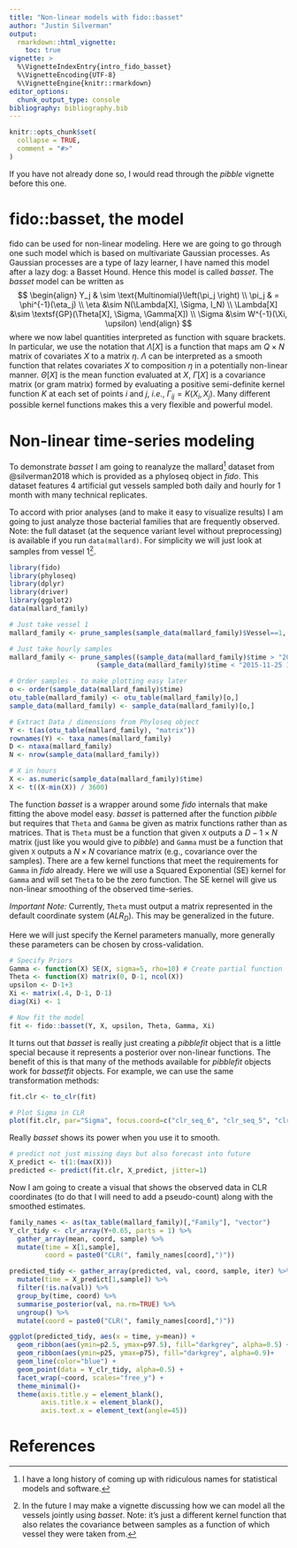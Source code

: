 ```yaml
---
title: "Non-linear models with fido::basset"
author: "Justin Silverman"
output: 
  rmarkdown::html_vignette:
    toc: true
vignette: >
  %\VignetteIndexEntry{intro_fido_basset}
  %\VignetteEncoding{UTF-8}
  %\VignetteEngine{knitr::rmarkdown}
editor_options: 
  chunk_output_type: console
bibliography: bibliography.bib
---
```


```r
knitr::opts_chunk$set(
  collapse = TRUE,
  comment = "#>"
)
```

If you have not already done so, I would read through the *pibble* vignette before this one.  

# fido::basset, the model
fido can be used for non-linear modeling. Here we are going to go through one 
such model which is based on multivariate Gaussian processes. As Gaussian
processes are a type of lazy learner, I have named this model after a lazy dog: 
a Basset Hound. Hence this model is called *basset*. The *basset* model
can be written as 
$$
\begin{align}
Y_j & \sim \text{Multinomial}\left(\pi_j \right)  \\
\pi_j & = \phi^{-1}(\eta_j) \\
\eta &\sim N(\Lambda[X], \Sigma, I_N) \\
\Lambda[X] &\sim  \textsf{GP}(\Theta[X], \Sigma, \Gamma[X]) \\
\Sigma &\sim W^{-1}(\Xi, \upsilon) 
\end{align}
$$
where we now label quantities interpreted as function with square brackets. 
In particular, we use the notation that $\Lambda[X]$ is a function that maps am $Q \times N$ 
matrix of covariates $X$ to a matrix $\eta$. $\Lambda$ can be interpreted
as a smooth function that relates covariates $X$ to composition $\eta$ in a potentially
non-linear manner. $\Theta[X]$ is the mean function evaluated at $X$, 
$\Gamma[X]$ is a covariance matrix (or gram matrix) formed by evaluating
a positive semi-definite kernel function $K$ at each set of points $i$ and $j$, 
*i.e.*, $\Gamma_{ij} = K(X_i, X_j)$. Many different possible kernel 
functions makes this a very flexible and powerful model. 

# Non-linear time-series modeling
To demonstrate *basset* I am going to reanalyze the mallard^[I have a long
history of coming up with ridiculous names for statistical models and software.] dataset from 
@silverman2018 which is provided as a phyloseq object in *fido*. This dataset
features 4 artificial gut vessels sampled both daily and hourly for 1 month with 
many technical replicates. 

To accord with prior analyses (and to make it easy to visualize results) I am 
going to just analyze those bacterial families that are frequently observed. 
Note: the full dataset (at the sequence variant level without preprocessing)
is available if you run `data(mallard)`. For simplicity we will just look at 
samples from vessel 1^[In the future I may make a vignette discussing
how we can model all the vessels jointly using *basset*. Note: it's
just a different kernel function that also relates the covariance between
samples as a function of which vessel they were taken from.]. 

```r
library(fido)
library(phyloseq)
library(dplyr)
library(driver)
library(ggplot2)
data(mallard_family)

# Just take vessel 1
mallard_family <- prune_samples(sample_data(mallard_family)$Vessel==1, mallard_family)

# Just take hourly samples
mallard_family <- prune_samples((sample_data(mallard_family)$time > "2015-11-20 15:00:00 UTC") &
                      (sample_data(mallard_family)$time < "2015-11-25 16:00:00 UTC"), mallard_family)

# Order samples - to make plotting easy later
o <- order(sample_data(mallard_family)$time)
otu_table(mallard_family) <- otu_table(mallard_family)[o,]
sample_data(mallard_family) <- sample_data(mallard_family)[o,]

# Extract Data / dimensions from Phyloseq object
Y <- t(as(otu_table(mallard_family), "matrix"))
rownames(Y) <- taxa_names(mallard_family)
D <- ntaxa(mallard_family)
N <- nrow(sample_data(mallard_family))

# X in hours
X <- as.numeric(sample_data(mallard_family)$time)
X <- t((X-min(X)) / 3600)
```

The function *basset* is a wrapper around some *fido* internals that make fitting
the above model easy. *basset* is patterned after the function *pibble* but
requires that `Theta` and `Gamma` be given as matrix functions rather than as
matrices. That is `Theta` must be a function that given `X` outputs a $D-1 \times N$ matrix 
(just like you would give to *pibble*) and `Gamma` must be a function that given `X`
outputs a $N \times N$ covariance matrix (e.g., covariance over the samples). 
There are a few kernel functions that meet the requirements for `Gamma` in *fido* already. 
Here we will use a Squared Exponential (SE) kernel for `Gamma` and will set `Theta`
to be the zero function. The SE kernel will give us non-linear smoothing of the
observed time-series. 

*Important Note:* Currently, `Theta` must output a matrix represented in the default coordinate 
system ($ALR_D$). This may be generalized in the future. 

Here we will just specify the Kernel parameters manually, more generally these
parameters can be chosen by cross-validation. 

```r
# Specify Priors
Gamma <- function(X) SE(X, sigma=5, rho=10) # Create partial function 
Theta <- function(X) matrix(0, D-1, ncol(X))
upsilon <- D-1+3
Xi <- matrix(.4, D-1, D-1)
diag(Xi) <- 1

# Now fit the model
fit <- fido::basset(Y, X, upsilon, Theta, Gamma, Xi)
```

It turns out that *basset* is really just creating a *pibblefit* object that 
is a little special because it represents a posterior over non-linear functions. 
The benefit of this is that many of the methods available for *pibblefit* objects
work for *bassetfit* objects. For example, we can use the same transformation methods:
```r
fit.clr <- to_clr(fit)

# Plot Sigma in CLR
plot(fit.clr, par="Sigma", focus.coord=c("clr_seq_6", "clr_seq_5", "clr_seq_2"))
```

Really *basset* shows its power when you use it to smooth. 
```r
# predict not just missing days but also forecast into future
X_predict <- t(1:(max(X)))
predicted <- predict(fit.clr, X_predict, jitter=1) 
```

Now I am going to create a visual that shows the observed data in CLR coordinates 
(to do that I will need to add a pseudo-count) along with the smoothed estimates. 
```r
family_names <- as(tax_table(mallard_family)[,"Family"], "vector")
Y_clr_tidy <- clr_array(Y+0.65, parts = 1) %>% 
  gather_array(mean, coord, sample) %>% 
  mutate(time = X[1,sample], 
         coord = paste0("CLR(", family_names[coord],")"))

predicted_tidy <- gather_array(predicted, val, coord, sample, iter) %>% 
  mutate(time = X_predict[1,sample]) %>% 
  filter(!is.na(val)) %>% 
  group_by(time, coord) %>% 
  summarise_posterior(val, na.rm=TRUE) %>% 
  ungroup() %>% 
  mutate(coord = paste0("CLR(", family_names[coord],")"))

ggplot(predicted_tidy, aes(x = time, y=mean)) +
  geom_ribbon(aes(ymin=p2.5, ymax=p97.5), fill="darkgrey", alpha=0.5) +
  geom_ribbon(aes(ymin=p25, ymax=p75), fill="darkgrey", alpha=0.9)+
  geom_line(color="blue") +
  geom_point(data = Y_clr_tidy, alpha=0.5) +
  facet_wrap(~coord, scales="free_y") +
  theme_minimal()+
  theme(axis.title.y = element_blank(), 
        axis.title.x = element_blank(), 
        axis.text.x = element_text(angle=45))

```


# References

